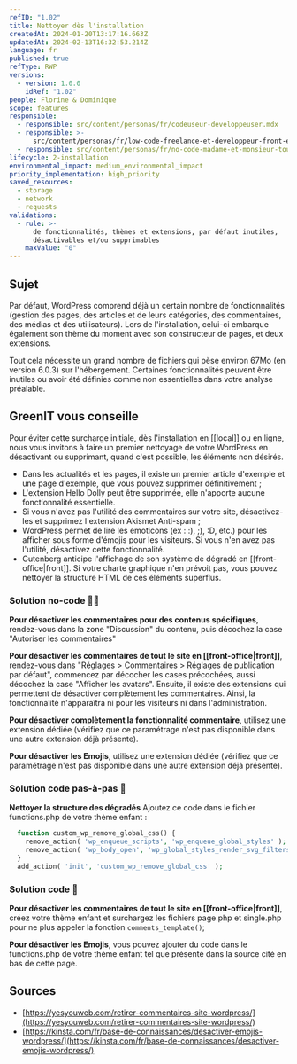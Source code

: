 ```yaml
---
refID: "1.02"
title: Nettoyer dès l'installation
createdAt: 2024-01-20T13:17:16.663Z
updatedAt: 2024-02-13T16:32:53.214Z
language: fr
published: true
refType: RWP
versions:
  - version: 1.0.0
    idRef: "1.02"
people: Florine & Dominique
scope: features
responsible:
  - responsible: src/content/personas/fr/codeuseur-developpeuser.mdx
  - responsible: >-
      src/content/personas/fr/low-code-freelance-et-developpeur-front-end-d-agences.mdx
  - responsible: src/content/personas/fr/no-code-madame-et-monsieur-tout-le-monde.mdx
lifecycle: 2-installation
environmental_impact: medium_environmental_impact
priority_implementation: high_priority
saved_resources:
  - storage
  - network
  - requests
validations:
  - rule: >-
      de fonctionnalités, thèmes et extensions, par défaut inutiles,
      désactivables et/ou supprimables
    maxValue: "0"
---
```


## Sujet

Par défaut, WordPress comprend déjà un certain nombre de fonctionnalités (gestion des pages, des articles et de leurs catégories, des commentaires, des médias et des utilisateurs). Lors de l'installation, celui-ci embarque également son thème du moment avec son constructeur de pages, et deux extensions.

Tout cela nécessite un grand nombre de fichiers qui pèse environ 67Mo (en version 6.0.3) sur l'hébergement.
Certaines fonctionnalités peuvent être inutiles ou avoir été définies comme non essentielles dans votre analyse préalable.

## GreenIT vous conseille

Pour éviter cette surcharge initiale, dès l'installation en \[\[local]] ou en ligne, nous vous invitons à faire un premier nettoyage de votre WordPress en désactivant ou supprimant, quand c'est possible, les éléments non désirés.

- Dans les actualités et les pages, il existe un premier article d'exemple et une page d'exemple, que vous pouvez supprimer définitivement ;
- L'extension Hello Dolly peut être supprimée, elle n'apporte aucune fonctionnalité essentielle.
- Si vous n'avez pas l'utilité des commentaires sur votre site, désactivez-les et supprimez l'extension Akismet Anti-spam ;
- WordPress permet de lire les emoticons (ex : :), ;), \:D, etc.) pour les afficher sous forme d'émojis pour les visiteurs. Si vous n'en avez pas l'utilité, désactivez cette fonctionnalité.
- Gutenberg anticipe l'affichage de son système de dégradé en \[\[front-office|front]]. Si votre charte graphique n'en prévoit pas, vous pouvez nettoyer la structure HTML de ces éléments superflus.

### Solution no-code 🌱🌱

**Pour désactiver les commentaires pour des contenus spécifiques**, rendez-vous dans la zone "Discussion" du contenu, puis décochez la case "Autoriser les commentaires"

**Pour désactiver les commentaires de tout le site en \[\[front-office|front]]**, rendez-vous dans "Réglages > Commentaires > Réglages de publication par défaut", commencez par décocher les cases précochées, aussi décochez la case "Afficher les avatars". Ensuite, il existe des extensions qui permettent de désactiver complètement les commentaires. Ainsi, la fonctionnalité n'apparaîtra ni pour les visiteurs ni dans l'administration.

**Pour désactiver complètement la fonctionnalité commentaire**, utilisez une extension dédiée (vérifiez que ce paramétrage n'est pas disponible dans une autre extension déjà présente).

**Pour désactiver les Emojis**, utilisez une extension dédiée (vérifiez que ce paramétrage n'est pas disponible dans une autre extension déjà présente).

### Solution code pas-à-pas 🌱

**Nettoyer la structure des dégradés**
Ajoutez ce code dans le fichier functions.php de votre thème enfant :

```php
  function custom_wp_remove_global_css() {
    remove_action( 'wp_enqueue_scripts', 'wp_enqueue_global_styles' );
    remove_action( 'wp_body_open', 'wp_global_styles_render_svg_filters' );
  }
  add_action( 'init', 'custom_wp_remove_global_css' );
```

### Solution code 🌱

**Pour désactiver les commentaires de tout le site en \[\[front-office|front]]**, créez votre thème enfant et surchargez les fichiers page.php et single.php pour ne plus appeler la fonction `comments_template()`;

**Pour désactiver les Emojis**, vous pouvez ajouter du code dans le functions.php de votre thème enfant tel que présenté dans la source cité en bas de cette page.

## Sources

- [https://yesyouweb.com/retirer-commentaires-site-wordpress/](https://yesyouweb.com/retirer-commentaires-site-wordpress/)
- [https://kinsta.com/fr/base-de-connaissances/desactiver-emojis-wordpress/](https://kinsta.com/fr/base-de-connaissances/desactiver-emojis-wordpress/)
